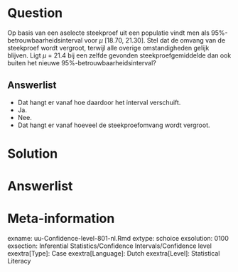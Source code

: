 
Question
========
  
Op basis van een aselecte steekproef uit een populatie vindt men als 95%-betrouwbaarheidsinterval voor $\mu$ [18.70, 21.30].
Stel dat de omvang van de steekproef wordt vergroot, terwijl alle overige omstandigheden gelijk blijven. Ligt $\mu$ = 21.4 bij een zelfde gevonden steekproefgemiddelde dan ook buiten het nieuwe 95%-betrouwbaarheidsinterval? 

  
Answerlist
----------
* Dat hangt er vanaf hoe daardoor het interval verschuift.
* Ja.
* Nee.
* Dat hangt er vanaf hoeveel de steekproefomvang wordt vergroot.


Solution
========
  


Answerlist
========



Meta-information
================
exname: uu-Confidence-level-801-nl.Rmd
extype: schoice
exsolution: 0100
exsection: Inferential Statistics/Confidence Intervals/Confidence level
exextra[Type]: Case
exextra[Language]: Dutch
exextra[Level]: Statistical Literacy
